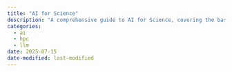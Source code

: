```yaml
---
title: "AI for Science"
description: "A comprehensive guide to AI for Science, covering the basics of AI, its applications in scientific research, and how it can be leveraged for data analysis and modeling."
categories:
  - ai
  - hpc
  - llm
date: 2025-07-15
date-modified: last-modified
---
```


